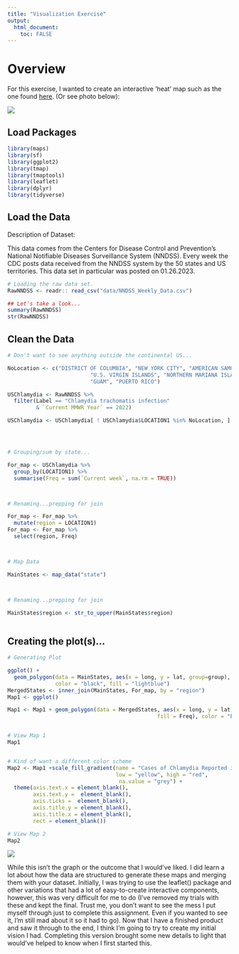 ```yaml
---
title: "Visualization Exercise"
output:
  html_document:
    toc: FALSE
---
```


# Overview

For this exercise, I wanted to create an interactive 'heat' map such as the one found [here](https://rstudio.github.io/leaflet/choropleths.html). (Or see photo below):

![](data/file_show)

## Load Packages

```r
library(maps)
library(sf)
library(ggplot2)
library(tmap)
library(tmaptools)
library(leaflet)
library(dplyr)
library(tidyverse)
```

## Load the Data

Description of Dataset:

This data comes from the Centers for Disease Control and Prevention's National Notifiable Diseases Surveillance System (NNDSS). Every week the CDC posts data received from the NNDSS system by the 50 states and US territories. This data set in particular was posted on 01.26.2023.

```r

# Loading the raw data set.
RawNNDSS <- readr:: read_csv("data/NNDSS_Weekly_Data.csv")

## Let's take a look...
summary(RawNNDSS)
str(RawNNDSS)

```

## Clean the Data

```r

# Don't want to see anything outside the continental US...

NoLocation <- c("DISTRICT OF COLUMBIA", "NEW YORK CITY", "AMERICAN SAMOA", 
                          "U.S. VIRGIN ISLANDS", "NORTHERN MARIANA ISLANDS", 
                          "GUAM", "PUERTO RICO")

USChlamydia <- RawNNDSS %>%
  filter(Label == "Chlamydia trachomatis infection" 
         & `Current MMWR Year` == 2022)

USChlamydia <- USChlamydia[ ! USChlamydia$LOCATION1 %in% NoLocation, ]




# Grouping/sum by state...

For_map <- USChlamydia %>%
  group_by(LOCATION1) %>%
  summarise(Freq = sum(`Current week`, na.rm = TRUE))



# Renaming...prepping for join

For_map <- For_map %>%
  mutate(region = LOCATION1)
For_map <- For_map %>%
  select(region, Freq)



# Map Data

MainStates <- map_data("state")



# Renaming...prepping for join

MainStates$region <- str_to_upper(MainStates$region)



```

## Creating the plot(s)...

```r

# Generating Plot 

ggplot() +
  geom_polygon(data = MainStates, aes(x = long, y = lat, group=group),
               color = "black", fill = "lightblue")
MergedStates <- inner_join(MainStates, For_map, by = "region")
Map1 <- ggplot()

Map1 <- Map1 + geom_polygon(data = MergedStates, aes(x = long, y = lat, group = group,
                                               fill = Freq), color = "black", linewidth = 0.2)


# View Map 1
Map1


# Kind of want a different color scheme
Map2 <- Map1 +scale_fill_gradient(name = "Cases of Chlamydia Reported in 2022",
                                  low = "yellow", high = "red",
                                   na.value = "grey") +
  theme(axis.text.x = element_blank(),
        axis.text.y =  element_blank(),
        axis.ticks =  element_blank(),
        axis.title.y = element_blank(),
        axis.title.x = element_blank(),
        rect = element_blank())

# View Map 2
Map2

```

![](data/file_show2)

While this isn't the graph or the outcome that I would've liked. I did learn a lot about how the data are structured to generate these maps and merging them with your dataset. Initially, I was trying to use the leaflet() package and other variations that had a lot of easy-to-create interactive components, however, this was very difficult for me to do (I've removed my trials with these and kept the final. Trust me, you don't want to see the mess I put myself through just to complete this assignment. Even if you wanted to see it, I'm still mad about it so it had to go). Now that I have a finished product and saw it through to the end, I think I'm going to try to create my initial vision I had. Completing this version brought some new details to light that would've helped to know when I first started this.

